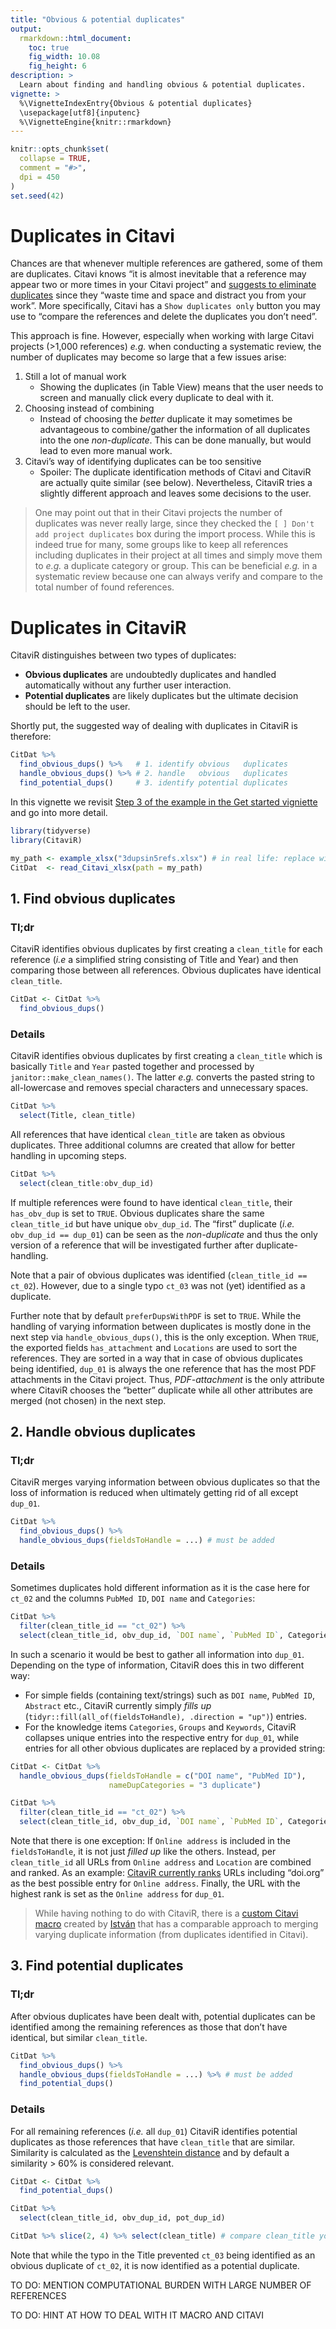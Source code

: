 ```yaml
---
title: "Obvious & potential duplicates"
output: 
  rmarkdown::html_document:
    toc: true
    fig_width: 10.08
    fig_height: 6
description: >
  Learn about finding and handling obvious & potential duplicates.
vignette: >
  %\VignetteIndexEntry{Obvious & potential duplicates}
  \usepackage[utf8]{inputenc}
  %\VignetteEngine{knitr::rmarkdown}
---
```


```r
knitr::opts_chunk$set(
  collapse = TRUE,
  comment = "#>",
  dpi = 450
)
set.seed(42)
```

# Duplicates in Citavi

Chances are that whenever multiple references are gathered, some of them are duplicates. Citavi knows "it is almost inevitable that a reference may appear two or more times in your Citavi project" and [suggests to eliminate duplicates](https://www1.citavi.com/sub/manual6/en/index.html?eliminating_duplicates.html) since they "waste time and space and distract you from your work". More specifically, Citavi has a `Show duplicates only` button you may use to "compare the references and delete the duplicates you don't need".

This approach is fine. However, especially when working with large Citavi projects (>1,000 references) *e.g.* when conducting a systematic review, the number of duplicates may become so large that a few issues arise:

  1. Still a lot of manual work
     - Showing the duplicates (in Table View) means that the user needs to screen and manually click every duplicate to deal with it.
  2. Choosing instead of combining
     - Instead of choosing the *better* duplicate it may sometimes be advantageous to combine/gather the information of all duplicates into the one *non-duplicate*. This can be done manually, but would lead to even more manual work.
  3. Citavi's way of identifying duplicates can be too sensitive
     - Spoiler: The duplicate identification methods of Citavi and CitaviR are actually quite similar (see below). Nevertheless, CitaviR tries a slightly different approach and leaves some decisions to the user.
     
> One may point out that in their Citavi projects the number of duplicates was never really large, since they checked the `[ ] Don't add project duplicates` box during the import process. While this is indeed true for many, some groups like to keep all references including duplicates in their project at all times and simply move them to *e.g.* a duplicate category or group. This can be beneficial *e.g.* in a systematic review because one can always verify and compare to the total number of found references.

# Duplicates in CitaviR

CitaviR distinguishes between two types of duplicates:

  * **Obvious duplicates** are undoubtedly duplicates and handled automatically without any further user interaction.
  * **Potential duplicates** are likely duplicates but the ultimate decision should be left to the user.
  
Shortly put, the suggested way of dealing with duplicates in CitaviR is therefore:

```r
CitDat %>% 
  find_obvious_dups() %>%   # 1. identify obvious   duplicates
  handle_obvious_dups() %>% # 2. handle   obvious   duplicates
  find_potential_dups()     # 3. identify potential duplicates
```

In this vignette we revisit [Step 3 of the example in the Get started vigniette](CitaviR.html#step-3-process-data-in-r) and go into more detail.

```r
library(tidyverse)
library(CitaviR)

my_path <- example_xlsx("3dupsin5refs.xlsx") # in real life: replace with path to your xlsx file
CitDat  <- read_Citavi_xlsx(path = my_path)
```

## 1. Find obvious duplicates

### Tl;dr

CitaviR identifies obvious duplicates by first creating a `clean_title` for each reference (*i.e* a simplified string consisting of Title and Year) and then comparing those between all references. Obvious duplicates have identical `clean_title`. 

```r
CitDat <- CitDat %>% 
  find_obvious_dups()
```

### Details

CitaviR identifies obvious duplicates by first creating a `clean_title` which is basically `Title` and `Year` pasted together and processed by `janitor::make_clean_names()`. The latter *e.g.* converts the pasted string to all-lowercase and removes special characters and unnecessary spaces.

```r
CitDat %>% 
  select(Title, clean_title)
```

All references that have identical `clean_title` are taken as obvious duplicates. Three additional columns are created that allow for better handling in upcoming steps.

```r
CitDat %>% 
  select(clean_title:obv_dup_id)
```

If multiple references were found to have identical `clean_title`, their `has_obv_dup` is set to `TRUE`. Obvious duplicates share the same `clean_title_id` but have unique `obv_dup_id`. The "first" duplicate (*i.e.* `obv_dup_id == dup_01`) can be seen as the *non-duplicate* and thus the only version of a reference that will be investigated further after duplicate-handling.

Note that a pair of obvious duplicates was identified (`clean_title_id == ct_02`). However, due to a single typo `ct_03` was not (yet) identified as a duplicate. 

Further note that by default `preferDupsWithPDF` is set to `TRUE`. While the handling of varying information between duplicates is mostly done in the next step via `handle_obvious_dups()`, this is the only exception. When `TRUE`, the exported fields `has_attachment` and `Locations` are used to sort the references. They are sorted in a way that in case of obvious duplicates being identified, `dup_01` is always the one reference that has the most PDF attachments in the Citavi project. Thus, *PDF-attachment* is the only attribute where CitaviR chooses the "better" duplicate while all other attributes are merged (not chosen) in the next step.

## 2. Handle obvious duplicates

### Tl;dr

CitaviR merges varying information between obvious duplicates so that the loss of information is reduced when ultimately getting rid of all except `dup_01`. 

```r
CitDat %>% 
  find_obvious_dups() %>% 
  handle_obvious_dups(fieldsToHandle = ...) # must be added
```

### Details

Sometimes duplicates hold different information as it is the case here for `ct_02` and the columns `PubMed ID`, `DOI name` and `Categories`:

```r
CitDat %>% 
  filter(clean_title_id == "ct_02") %>% 
  select(clean_title_id, obv_dup_id, `DOI name`, `PubMed ID`, Categories)
```

In such a scenario it would be best to gather all information into `dup_01`. Depending on the type of information, CitaviR does this in two different way:

  * For simple fields (containing text/strings) such as `DOI name`, `PubMed ID`, `Abstract` etc., CitaviR currently simply *fills up* (`tidyr::fill(all_of(fieldsToHandle), .direction = "up")`) entries.
  * For the knowledge items `Categories`, `Groups` and `Keywords`, CitaviR collapses unique entries into the respective entry for `dup_01`, while entries for all other obvious duplicates are replaced by a provided string:
  
```r
CitDat <- CitDat %>% 
  handle_obvious_dups(fieldsToHandle = c("DOI name", "PubMed ID"), 
                      nameDupCategories = "3 duplicate") 

CitDat %>% 
  filter(clean_title_id == "ct_02") %>% 
  select(clean_title_id, obv_dup_id, `DOI name`, `PubMed ID`, Categories)
```
  
Note that there is one exception: If `Online address` is included in the `fieldsToHandle`, it is not just *filled up* like the others. Instead, per `clean_title_id` all URLs from `Online address` and `Location` are combined and ranked. As an example: [CitaviR currently ranks](https://github.com/SchmidtPaul/CitaviR/blob/ea4329067f9c602573b3bd2229658faca478ca09/R/handle_obvious_dups.R#L85) URLs including "doi.org" as the best possible entry for `Online address`. Finally, the URL with the highest rank is set as the `Online address` for `dup_01`.
  
> While having nothing to do with CitaviR, there is a [custom Citavi macro](https://github.com/istvank/Citavi-Macros/blob/master/merge-duplicates.cs) created by [István](https://github.com/istvank) that has a comparable approach to merging varying duplicate information (from duplicates identified in Citavi).

## 3. Find potential duplicates

### Tl;dr

After obvious duplicates have been dealt with, potential duplicates can be identified among the remaining references as those that don't have identical, but similar `clean_title`. 

```r
CitDat %>% 
  find_obvious_dups() %>% 
  handle_obvious_dups(fieldsToHandle = ...) %>% # must be added
  find_potential_dups()
```

### Details

For all remaining references (*i.e.* all `dup_01`) CitaviR identifies potential duplicates as those references that have `clean_title` that are similar. Similarity is calculated as the [Levenshtein distance](https://www.wikiwand.com/en/Levenshtein_distance) and by default a similarity > 60% is considered relevant.

```r
CitDat <- CitDat %>% 
  find_potential_dups()

CitDat %>% 
  select(clean_title_id, obv_dup_id, pot_dup_id)

CitDat %>% slice(2, 4) %>% select(clean_title) # compare clean_title yourself:
```

Note that while the typo in the Title prevented `ct_03` being identified as an obvious duplicate of `ct_02`, it is now identified as a potential duplicate.

TO DO: MENTION COMPUTATIONAL BURDEN WITH LARGE NUMBER OF REFERENCES

TO DO: HINT AT HOW TO DEAL WITH IT MACRO AND CITAVI

